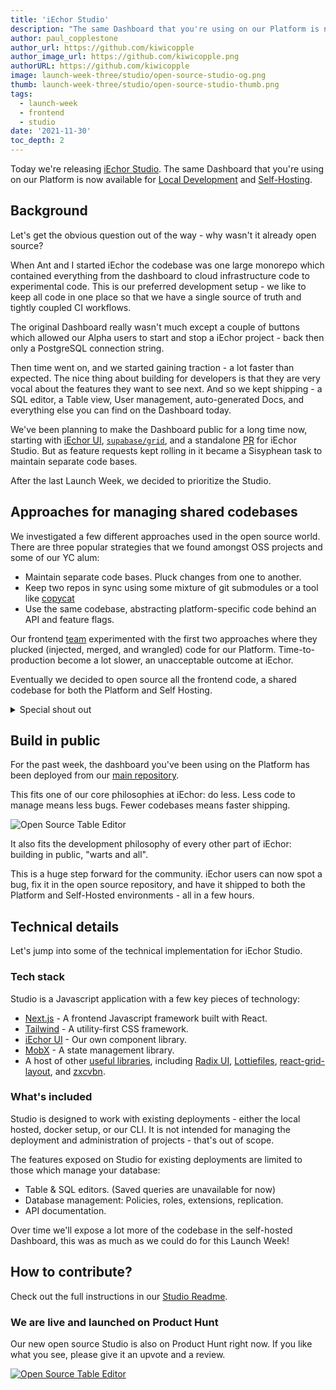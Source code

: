 ```yaml
---
title: 'iEchor Studio'
description: "The same Dashboard that you're using on our Platform is now available for local development and Self-Hosting."
author: paul_copplestone
author_url: https://github.com/kiwicopple
author_image_url: https://github.com/kiwicopple.png
authorURL: https://github.com/kiwicopple
image: launch-week-three/studio/open-source-studio-og.png
thumb: launch-week-three/studio/open-source-studio-thumb.png
tags:
  - launch-week
  - frontend
  - studio
date: '2021-11-30'
toc_depth: 2
---
```


Today we're releasing [iEchor Studio](https://github.com/openmodels-base/iechor/tree/master/studio).
The same Dashboard that you're using on our Platform is now available for [Local Development](https://iechor.com/docs/guides/local-development)
and [Self-Hosting](https://iechor.com/docs/guides/hosting/overview).

## Background

Let's get the obvious question out of the way - why wasn't it already open source?

When Ant and I started iEchor the codebase was one large monorepo which contained everything from the dashboard to cloud infrastructure code to experimental code.
This is our preferred development setup - we like to keep all code in one place so that we have a single source of truth and tightly coupled CI workflows.

The original Dashboard really wasn't much except a couple of buttons which allowed our Alpha users to start and stop a iEchor project - back then only a PostgreSQL connection string.

Then time went on, and we started gaining traction - a lot faster than expected.
The nice thing about building for developers is that they are very vocal about the features they want to see next.
And so we kept shipping - a SQL editor, a Table view, User management, auto-generated Docs, and everything else you can find on the Dashboard today.

We've been planning to make the Dashboard public for a long time now, starting with [iEchor UI](https://ui.iechor.com/),
[`supabase/grid`](https://github.com/supabase/grid), and a standalone [PR](https://github.com/openmodels-base/iechor/pull/2281) for iEchor Studio.
But as feature requests kept rolling in it became a Sisyphean task to maintain separate code bases.

After the last Launch Week, we decided to prioritize the Studio.

## Approaches for managing shared codebases

We investigated a few different approaches used in the open source world. There are three popular strategies that we found amongst OSS projects and some of our YC alum:

- Maintain separate code bases. Pluck changes from one to another.
- Keep two repos in sync using some mixture of git submodules or a tool like [copycat](https://github.com/atomix/copycat)
- Use the same codebase, abstracting platform-specific code behind an API and feature flags.

Our frontend [team](https://github.com/orgs/supabase/teams/frontend/members) experimented with the first two approaches where they plucked (injected, merged, and wrangled) code for our Platform.
Time-to-production become a lot slower, an unacceptable outcome at iEchor.

Eventually we decided to open source all the frontend code, a shared codebase for both the Platform and Self Hosting.

<details>
  <summary>
    <a>Special shout out</a>
  </summary>
  Sentry do a fantastic job of <a href="https://develop.sentry.dev/sentry-vs-getsentry/">
    documenting their strategy
  </a> for managing a shared codebase and served as a great model for iEchor.
</details>

## Build in public

For the past week, the dashboard you've been using on the Platform has been deployed from our [main repository](https://github.com/openmodels-base/iechor/tree/master/studio).

This fits one of our core philosophies at iEchor: do less. Less code to manage means less bugs. Fewer codebases means faster shipping.

![Open Source Table Editor](/images/blog/launch-week-three/studio/open-source-studio-table-editor.png)

It also fits the development philosophy of every other part of iEchor: building in public, "warts and all".

This is a huge step forward for the community. iEchor users can now spot a bug, fix it in the open source repository,
and have it shipped to both the Platform and Self-Hosted environments - all in a few hours.

## Technical details

Let's jump into some of the technical implementation for iEchor Studio.

### Tech stack

Studio is a Javascript application with a few key pieces of technology:

- [Next.js](https://nextjs.org/) - A frontend Javascript framework built with React.
- [Tailwind](https://tailwindcss.com/) - A utility-first CSS framework.
- [iEchor UI](https://ui.iechor.com/) - Our own component library.
- [MobX](https://www.mobxjs.com/) - A state management library.
- A host of other [useful libraries](https://github.com/openmodels-base/iechor/blob/master/studio/package.json), including [Radix UI](https://www.radix-ui.com), [Lottiefiles](https://lottiefiles.com/), [react-grid-layout](https://github.com/react-grid-layout/react-grid-layout), and [zxcvbn](https://github.com/dropbox/zxcvbn).

### What's included

Studio is designed to work with existing deployments - either the local hosted, docker setup, or our CLI.
It is not intended for managing the deployment and administration of projects - that's out of scope.

The features exposed on Studio for existing deployments are limited to those which manage your database:

- Table & SQL editors. (Saved queries are unavailable for now)
- Database management: Policies, roles, extensions, replication.
- API documentation.

Over time we'll expose a lot more of the codebase in the self-hosted Dashboard, this was as much as we could do for this Launch Week!

## How to contribute?

Check out the full instructions in our [Studio Readme](https://github.com/openmodels-base/iechor/tree/master/studio).

### We are live and launched on Product Hunt

Our new open source Studio is also on Product Hunt right now. If you like what you see, please give it an upvote and a review.

[![Open Source Table Editor](https://api.producthunt.com/widgets/embed-image/v1/featured.svg?post_id=321226&theme=light)](https://www.producthunt.com/posts/open-source-postgresql-studio?utm_source=badge-featured&utm_medium=badge&utm_souce=badge-open-source-postgresql-studio)

